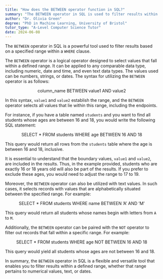 ```yaml
---
title: "How does the BETWEEN operator function in SQL?"
summary: "The BETWEEN operator in SQL is used to filter results within a specific range in a WHERE clause."
author: "Dr. Olivia Green"
degree: "PhD in Machine Learning, University of Bristol"
tutor_type: "A-Level Computer Science Tutor"
date: 2024-06-08
---
```


The `BETWEEN` operator in SQL is a powerful tool used to filter results based on a specified range within a `WHERE` clause.

The `BETWEEN` operator is a logical operator designed to select values that fall within a defined range. It can be applied to any comparable data type, including numeric, date and time, and even text data types. The values used can be numbers, strings, or dates. The syntax for utilizing the `BETWEEN` operator is as follows:

$$
\text{column\_name} \text{ BETWEEN value1 AND value2}
$$

In this syntax, `value1` and `value2` establish the range, and the `BETWEEN` operator selects all values that lie within this range, including the endpoints.

For instance, if you have a table named `students` and you want to find all students whose ages are between $16$ and $18$, you would write the following SQL statement:

$$
\text{SELECT * FROM students WHERE age BETWEEN 16 AND 18}
$$

This query would return all rows from the `students` table where the age is between $16$ and $18$, inclusive.

It is essential to understand that the boundary values, `value1` and `value2`, are included in the results. Thus, in the example provided, students who are exactly $16$ or $18$ years old will also be part of the results. If you prefer to exclude these ages, you would need to adjust the range to $17$ to $19$.

Moreover, the `BETWEEN` operator can also be utilized with text values. In such cases, it selects records with values that are alphabetically situated between the specified range. For example:

$$
\text{SELECT * FROM students WHERE name BETWEEN 'A' AND 'M'}
$$

This query would return all students whose names begin with letters from `A` to `M`.

Additionally, the `BETWEEN` operator can be paired with the `NOT` operator to filter out records that fall within a specific range. For example:

$$
\text{SELECT * FROM students WHERE age NOT BETWEEN 16 AND 18}
$$

This query would yield all students whose ages are not between $16$ and $18$.

In summary, the `BETWEEN` operator in SQL is a flexible and versatile tool that enables you to filter results within a defined range, whether that range pertains to numerical values, text, or dates.
    